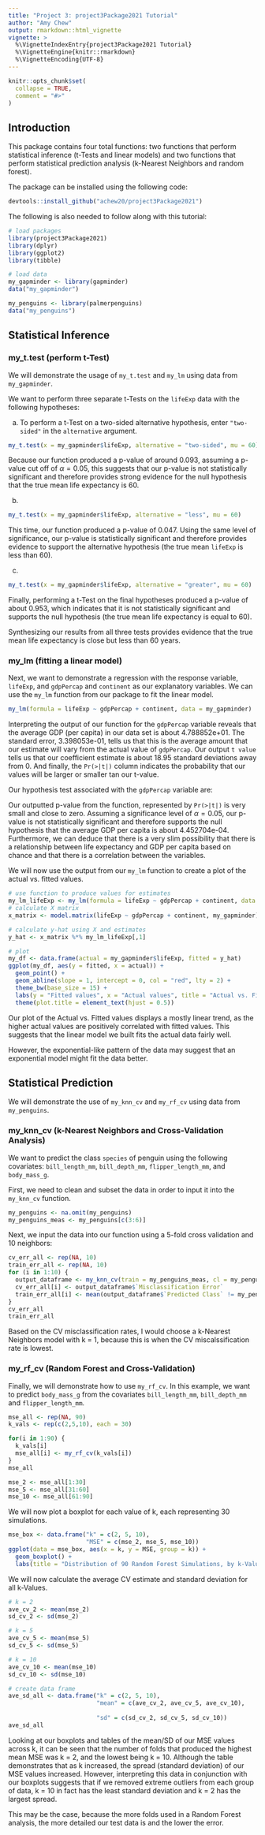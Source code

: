 ```yaml
---
title: "Project 3: project3Package2021 Tutorial"
author: "Amy Chew"
output: rmarkdown::html_vignette
vignette: >
  %\VignetteIndexEntry{project3Package2021 Tutorial}
  %\VignetteEngine{knitr::rmarkdown}
  %\VignetteEncoding{UTF-8}
---
```


```r
knitr::opts_chunk$set(
  collapse = TRUE,
  comment = "#>"
)
```
## Introduction
This package contains four total functions: two functions that perform statistical inference (t-Tests and linear models) and two functions that perform statistical prediction analysis (k-Nearest Neighbors and random forest). 

The package can be installed using the following code: 
```r
devtools::install_github("achew20/project3Package2021")
```
The following is also needed to follow along with this tutorial: 
```r
# load packages
library(project3Package2021)
library(dplyr)
library(ggplot2)
library(tibble)

# load data
my_gapminder <- library(gapminder)
data("my_gapminder")

my_penguins <- library(palmerpenguins)
data("my_penguins")
```

## Statistical Inference
### my_t.test (perform t-Test)
We will demonstrate the usage of `my_t.test` and `my_lm` using data from `my_gapminder`.

We want to perform three separate t-Tests on the `lifeExp` data with the following hypotheses: 
\begin{align}
H_0: \mu &= 60\\
H_a: \mu &\neq 60;\\\\

H_0: \mu &= 60\\
H_a: \mu &< 60;\\\\

H_0: \mu &= 60\\
H_a: \mu &> 60;
\end{align}

(a) To perform a t-Test on a two-sided alternative hypothesis, enter `"two-sided"` in the `alternative` argument. 
```r
my_t.test(x = my_gapminder$lifeExp, alternative = "two-sided", mu = 60)
```
Because our function produced a p-value of around 0.093, assuming a p-value cut off of $\alpha = 0.05$, this suggests that our p-value is not statistically significant and therefore provides strong evidence for the null hypothesis that the true mean life expectancy is 60. 

(b)
```r
my_t.test(x = my_gapminder$lifeExp, alternative = "less", mu = 60)
```
This time, our function produced a p-value of 0.047. Using the same level of significance, our p-value is statistically significant and therefore provides evidence to support the alternative hypothesis (the true mean `lifeExp` is less than 60).

(c)
```r
my_t.test(x = my_gapminder$lifeExp, alternative = "greater", mu = 60)
```
Finally, performing a t-Test on the final hypotheses produced a p-value of about 0.953, which indicates that it is not statistically significant and supports the null hypothesis (the true mean life expectancy is equal to 60).

Synthesizing our results from all three tests provides evidence that the true mean life expectancy is close but less than 60 years. 

### my_lm (fitting a linear model)
Next, we want to demonstrate a regression with the response variable, `lifeExp`, and `gdpPercap` and `continent` as our explanatory variables. We can use the `my_lm` function from our package to fit the linear model. 

```r
my_lm(formula = lifeExp ~ gdpPercap + continent, data = my_gapminder)
```
Interpreting the output of our function for the `gdpPercap` variable reveals that the average GDP (per capita) in our data set is about 4.788852e+01. The standard error, 3.398053e-01, tells us that this is the average amount that our estimate will vary from the actual value of `gdpPercap`. Our output `t value` tells us that our coefficient estimate is about 18.95 standard deviations away from 0. And finally, the `Pr(>|t|)` column indicates the probability that our values will be larger or smaller tan our t-value. 

Our hypothesis test associated with the `gdpPercap` variable are:

\begin{align}
H_0: \mu &= 4.452704e-04,\\
H_a: \mu &\neq 4.452704e-04.
\end{align}

Our outputted p-value from the function, represented by `Pr(>|t|)` is very small and close to zero. Assuming a significance level of $\alpha = 0.05$, our p-value is not statistically significant and therefore supports the null hypothesis that the average GDP per capita is about 4.452704e-04.
Furthermore, we can deduce that there is a very slim possibility that there is a relationship between life expectancy and GDP per capita based on chance and that there is a correlation between the variables. 

We will now use the output from our `my_lm` function to create a plot of the actual vs. fitted values. 
```r
# use function to produce values for estimates 
my_lm_lifeExp <- my_lm(formula = lifeExp ~ gdpPercap + continent, data = my_gapminder)
# calculate X matrix 
x_matrix <- model.matrix(lifeExp ~ gdpPercap + continent, my_gapminder)

# calculate y-hat using X and estimates
y_hat <- x_matrix %*% my_lm_lifeExp[,1]

# plot
my_df <- data.frame(actual = my_gapminder$lifeExp, fitted = y_hat)
ggplot(my_df, aes(y = fitted, x = actual)) +
  geom_point() +
  geom_abline(slope = 1, intercept = 0, col = "red", lty = 2) + 
  theme_bw(base_size = 15) +
  labs(y = "Fitted values", x = "Actual values", title = "Actual vs. Fitted") +
  theme(plot.title = element_text(hjust = 0.5))
```
Our plot of the Actual vs. Fitted values displays a mostly linear trend, as the higher actual values are positively correlated with fitted values. This suggests that the linear model we built fits the actual data fairly well.

However, the exponential-like pattern of the data may suggest that an exponential model might fit the data better. 

## Statistical Prediction
We will demonstrate the use of `my_knn_cv` and `my_rf_cv` using data from `my_penguins`. 

### my_knn_cv (k-Nearest Neighbors and Cross-Validation Analysis)
We want to predict the class `species` of penguin using the following covariates: `bill_length_mm`, `bill_depth_mm`, `flipper_length_mm`, and `body_mass_g`. 

First, we need to clean and subset the data in order to input it into the `my_knn_cv` function. 
```r
my_penguins <- na.omit(my_penguins)
my_penguins_meas <- my_penguins[c(3:6)]
```

Next, we input the data into our function using a 5-fold cross validation and 10 neighbors: 
```r
cv_err_all <- rep(NA, 10)
train_err_all <- rep(NA, 10)
for (i in 1:10) {
  output_dataframe <- my_knn_cv(train = my_penguins_meas, cl = my_penguins$species, k_nn = i, k_cv = 5)
  cv_err_all[i] <- output_dataframe$`Misclassification Error`
  train_err_all[i] <- mean(output_dataframe$`Predicted Class` != my_penguins$species)
}
cv_err_all
train_err_all
```
Based on the CV misclassification rates, I would choose a k-Nearest Neighbors model with k = 1, because this is when the CV miscalssification rate is lowest. 


### my_rf_cv (Random Forest and Cross-Validation)
Finally, we will demonstrate how to use `my_rf_cv`. In this example, we want to predict `body_mass_g` from the covariates `bill_length_mm`, `bill_depth_mm` and `flipper_length_mm`. 

```r
mse_all <- rep(NA, 90)
k_vals <- rep(c(2,5,10), each = 30)

for(i in 1:90) {
  k_vals[i]
  mse_all[i] <- my_rf_cv(k_vals[i])
}
mse_all

mse_2 <- mse_all[1:30]
mse_5 <- mse_all[31:60]
mse_10 <- mse_all[61:90]
```
We will now plot a boxplot for each value of k, each representing 30 simulations. 

```r
mse_box <- data.frame("k" = c(2, 5, 10),
                      "MSE" = c(mse_2, mse_5, mse_10))
ggplot(data = mse_box, aes(x = k, y = MSE, group = k)) + 
  geom_boxplot() +
  labs(title = "Distribution of 90 Random Forest Simulations, by k-Value", x = "k-Value", y = "CV Estimated MSE")
```
We will now calculate the average CV estimate and standard deviation for all k-Values. 

```r
# k = 2
ave_cv_2 <- mean(mse_2)
sd_cv_2 <- sd(mse_2)

# k = 5
ave_cv_5 <- mean(mse_5)
sd_cv_5 <- sd(mse_5)

# k = 10
ave_cv_10 <- mean(mse_10)
sd_cv_10 <- sd(mse_10)

# create data frame 
ave_sd_all <- data.frame("k" = c(2, 5, 10),
                         "mean" = c(ave_cv_2, ave_cv_5, ave_cv_10),
                         
                         "sd" = c(sd_cv_2, sd_cv_5, sd_cv_10))
ave_sd_all
```
Looking at our boxplots and tables of the mean/SD of our MSE values across k, it can be seen that the number of folds that produced the highest mean MSE was k = 2, and the lowest being k = 10. Although the table demonstrates that as k increased, the spread (standard deviation) of our MSE values increased. However, interpreting this data in conjunction with our boxplots suggests that if we removed extreme outliers from each group of data, k = 10 in fact has the least standard deviation and k = 2 has the largest spread. 

This may be the case, because the more folds used in a Random Forest analysis, the more detailed our test data is and the lower the error. 